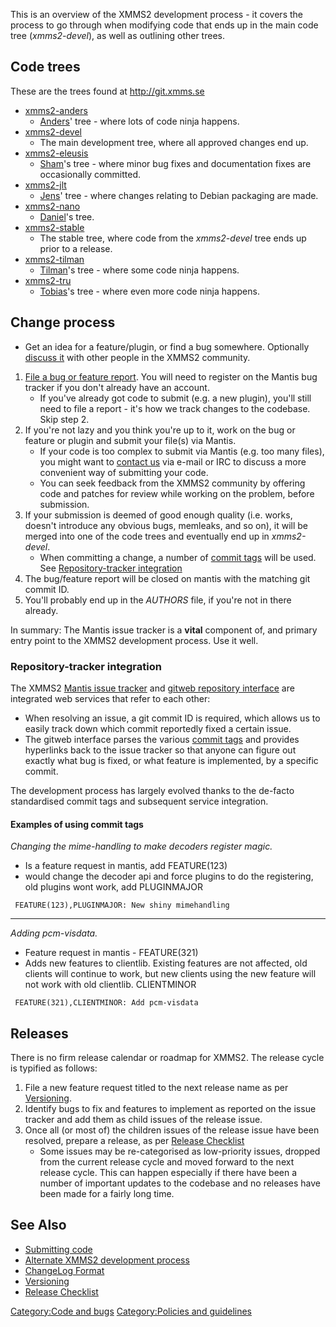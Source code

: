 {{Navbar}}

This is an overview of the XMMS2 development process - it covers the process to go through when modifying code that ends up in the main code tree (''xmms2-devel''), as well as outlining other trees.

== Code trees ==

These are the trees found at http://git.xmms.se
* [http://git.xmms.se/?p=xmms2-anders.git;a=summary xmms2-anders]
** [[User:Anders_Gustafsson | Anders]]' tree - where lots of code ninja happens.
* [http://git.xmms.se/?p=xmms2-devel.git;a=summary xmms2-devel]
** The main development tree, where all approved changes end up.
* [http://git.xmms.se/?p=xmms2-eleusis.git;a=summary xmms2-eleusis]
** [[Sham Chukoury | Sham]]'s tree - where minor bug fixes and documentation fixes are occasionally committed.
* [http://git.xmms.se/?p=xmms2-jlt.git;a=summary xmms2-jlt]
** [[Jens Taprogge | Jens]]' tree - where changes relating to Debian packaging are made.
* [http://git.xmms.se/?p=xmms2-nano.git;a=summary xmms2-nano]
** [[Daniel Svensson | Daniel]]'s tree.
* [http://git.xmms.se/?p=xmms2-stable.git;a=summary xmms2-stable]
** The stable tree, where code from the ''xmms2-devel'' tree ends up prior to a release.
* [http://git.xmms.se/?p=xmms2-tilman.git;a=summary xmms2-tilman]
** [[Tilman Sauerbeck | Tilman]]'s tree - where some code ninja happens.
* [http://git.xmms.se/?p=xmms2-tru.git;a=summary xmms2-tru]
** [[Tobias RundstrÃ¶m | Tobias]]'s tree - where even more code ninja happens.

== Change process ==

* Get an idea for a feature/plugin, or find a bug somewhere. Optionally [[About#Contact info | discuss it]] with other people in the XMMS2 community.
# [[Reporting bugs | File a bug or feature report]]. You will need to register on the Mantis bug tracker if you don't already have an account.
#* If you've already got code to submit (e.g. a new plugin), you'll still need to file a report - it's how we track changes to the codebase. Skip step 2.
# If you're not lazy and you think you're up to it, work on the bug or feature or plugin and submit your file(s) via Mantis.
#* If your code is too complex to submit via Mantis (e.g. too many files), you might want to [[About#Contact info | contact us]] via e-mail or IRC to discuss a more convenient way of submitting your code.
#* You can seek feedback from the XMMS2 community by offering code and patches for review while working on the problem, before submission.
# If your submission is deemed of good enough quality (i.e. works, doesn't introduce any obvious bugs, memleaks, and so on), it will be merged into one of the code trees and eventually end up in ''xmms2-devel''.
#* When committing a change, a number of [[ChangeLog Format | commit tags]] will be used. See [[#Repository-tracker integration | Repository-tracker integration]]
# The bug/feature report will be closed on mantis with the matching git commit ID.
# You'll probably end up in the ''AUTHORS'' file, if you're not in there already.

In summary: The Mantis issue tracker is a '''vital''' component of, and primary entry point to the XMMS2 development process. Use it well.

=== Repository-tracker integration ===

The XMMS2 [http://bugs.xmms2.xmms.se Mantis issue tracker] and [http://git.xmms.se gitweb repository interface] are integrated web services that refer to each other:
* When resolving an issue, a git commit ID is required, which allows us to easily track down which commit reportedly fixed a certain issue.
* The gitweb interface parses the various [[ChangeLog Format | commit tags]] and provides hyperlinks back to the issue tracker so that anyone can figure out exactly what bug is fixed, or what feature is implemented, by a specific commit.

The development process has largely evolved thanks to the de-facto standardised commit tags and subsequent service integration. 

==== Examples of using commit tags ====

''Changing the mime-handling to make decoders register magic.''
* Is a feature request in mantis, add FEATURE(123)
* would change the decoder api and force plugins to do the registering, old plugins wont work, add PLUGINMAJOR

  FEATURE(123),PLUGINMAJOR: New shiny mimehandling
----

''Adding pcm-visdata.''
* Feature request in mantis - FEATURE(321)
* Adds new features to clientlib. Existing features are not affected, old clients will continue to work, but new clients using the new feature will not work with old clientlib. CLIENTMINOR

  FEATURE(321),CLIENTMINOR: Add pcm-visdata

== Releases ==
There is no firm release calendar or roadmap for XMMS2. The release cycle is typified as follows:

# File a new feature request titled to the next release name as per [[Versioning]].
# Identify bugs to fix and features to implement as reported on the issue tracker and add them as child issues of the release issue.
# Once all (or most of) the children issues of the release issue have been resolved, prepare a release, as per [[Release Checklist]]
#* Some issues may be re-categorised as low-priority issues, dropped from the current release cycle and moved forward to the next release cycle. This can happen especially if there have been a number of important updates to the codebase and no releases have been made for a fairly long time.

== See Also ==
* [[Submitting code]]
* [[IRC Quotes#2005-04-11 | Alternate XMMS2 development process]]
* [[ChangeLog Format]]
* [[Versioning]]
* [[Release Checklist]]

[[Category:Code and bugs]]
[[Category:Policies and guidelines]]